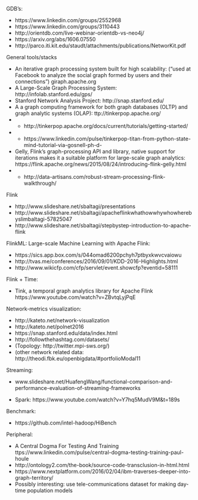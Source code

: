 
GDB's:

- https://www.linkedin.com/groups/2552968 
- https://www.linkedin.com/groups/3110443
- http://orientdb.com/live-webinar-orientdb-vs-neo4j/
- https://arxiv.org/abs/1606.07550
- http://parco.iti.kit.edu/staudt/attachments/publications/NetworKit.pdf

General tools/stacks

- An iterative graph processing system built for high scalability: ("used at Facebook to analyze the social graph formed by users and their connections") giraph.apache.org 
- A Large-Scale Graph Processing System: http://infolab.stanford.edu/gps/
- Stanford Network Analysis Project: http://snap.stanford.edu/
- A a graph computing framework for both graph databases (OLTP) and graph analytic systems (OLAP): ttp://tinkerpop.apache.org/
- + http://tinkerpop.apache.org/docs/current/tutorials/getting-started/
- + https://www.linkedin.com/pulse/tinkerpop-titan-from-python-state-mind-tutorial-via-gosnell-ph-d-

- Gelly, Flink’s graph-processing API and library, native support for iterations makes it a suitable platform for large-scale graph analytics: https://flink.apache.org/news/2015/08/24/introducing-flink-gelly.html
- + http://data-artisans.com/robust-stream-processing-flink-walkthrough/

Flink

- http://www.slideshare.net/sbaltagi/presentations
- http://www.slideshare.net/sbaltagi/apacheflinkwhathowwhywhowherebyslimbaltagi-57825047
- http://www.slideshare.net/sbaltagi/stepbystep-introduction-to-apache-flink

FlinkML: Large-scale Machine Learning with Apache Flink:

- https://sics.app.box.com/s/044omad6200pchyh7ptbyxkwvcvaiowu
- http://tvas.me/conferences/2016/09/01/KDD-2016-Highlights.html
- http://www.wikicfp.com/cfp/servlet/event.showcfp?eventid=58111


Flink + Time:

- Tink, a temporal graph analytics library for Apache Flink https://www.youtube.com/watch?v=ZBvtqLyjPqE


Network-metrics visualization:

- http://kateto.net/network-visualization
- http://kateto.net/polnet2016
- https://snap.stanford.edu/data/index.html
- http://followthehashtag.com/datasets/
- (Topology: http://twitter.mpi-sws.org/)
- (other network related data: http://theodi.fbk.eu/openbigdata/#portfolioModal11


Streaming: 

- www.slideshare.net/HuafengWang/functional-comparison-and-performance-evaluation-of-streaming-frameworks 

- Spark: https://www.youtube.com/watch?v=Y7hq5MudV9M&t=189s

Benchmark:

- https://github.com/intel-hadoop/HiBench


Peripheral:

- A Central Dogma For Testing And Training ttps://www.linkedin.com/pulse/central-dogma-testing-training-paul-houle
- http://ontology2.com/the-book/source-code-transclusion-in-html.html
- https://www.nextplatform.com/2016/02/04/ibm-traverses-deeper-into-graph-territory/
- Possibly interesting: use tele-communications dataset for making day-time population models


